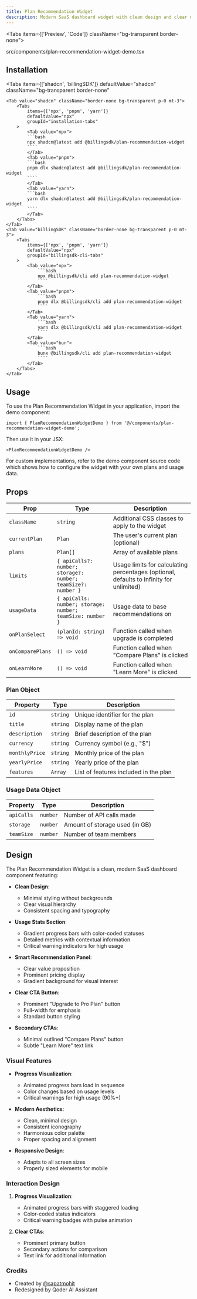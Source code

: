 ```yaml
---
title: Plan Recommendation Widget
description: Modern SaaS dashboard widget with clean design and clear upgrade CTAs.
---
```


<Tabs items={['Preview', 'Code']} className="bg-transparent border-none">
  <Tab value="Preview" className="border-none bg-transparent p-0 mt-3">
    <PreviewComponents registryName="plan-recommendation-widget">
      <PlanRecommendationWidgetDemo />
    </PreviewComponents>
  </Tab>

  <Tab value="Code" className="mt-3">
    <include cwd lang="tsx" meta='title="@/components/plan-recommendation-widget-demo.tsx"'>src/components/plan-recommendation-widget-demo.tsx</include>
  </Tab>
</Tabs>

## Installation

<Tabs
	items={['shadcn', 'billingSDK']}
	defaultValue="shadcn"
	className="bg-transparent border-none"
>
	<Tab value="shadcn" className="border-none bg-transparent p-0 mt-3">
		<Tabs
			items={['npx', 'pnpm', 'yarn']}
			defaultValue="npx"
			groupId="installation-tabs"
		>
			<Tab value="npx">
			```bash
			npx shadcn@latest add @billingsdk/plan-recommendation-widget 
			````
			</Tab>
			<Tab value="pnpm">
			```bash
			pnpm dlx shadcn@latest add @billingsdk/plan-recommendation-widget 
			````
			</Tab>
			<Tab value="yarn">
			```bash
			yarn dlx shadcn@latest add @billingsdk/plan-recommendation-widget 
			````
			</Tab>
		</Tabs>
	</Tab>
	<Tab value="billingSDK" className="border-none bg-transparent p-0 mt-3">
		<Tabs
			items={['npx', 'pnpm', 'yarn']}
			defaultValue="npx"
			groupId="billingsdk-cli-tabs"
		>
			<Tab value="npx">
				```bash 
				npx @billingsdk/cli add plan-recommendation-widget 
				````
			</Tab>
			<Tab value="pnpm">
				```bash
				pnpm dlx @billingsdk/cli add plan-recommendation-widget 
				````
			</Tab>
			<Tab value="yarn">
				```bash
				yarn dlx @billingsdk/cli add plan-recommendation-widget 
				````		
			</Tab>
			<Tab value="bun">
				```bash 
				bunx @billingsdk/cli add plan-recommendation-widget 
				````
			</Tab>
		</Tabs>
	</Tab>
</Tabs>

## Usage

To use the Plan Recommendation Widget in your application, import the demo component:

```tsx
import { PlanRecommendationWidgetDemo } from '@/components/plan-recommendation-widget-demo';
```

Then use it in your JSX:

```tsx
<PlanRecommendationWidgetDemo />
```

For custom implementations, refer to the demo component source code which shows how to configure the widget with your own plans and usage data.

## Props

| Prop              | Type                                    | Description                                      |
| ----------------- | --------------------------------------- | ------------------------------------------------ |
| `className`       | `string`                                | Additional CSS classes to apply to the widget    |
| `currentPlan`     | `Plan`                                  | The user's current plan (optional)               |
| `plans`           | `Plan[]`                                | Array of available plans                         |
| `limits`          | `{ apiCalls?: number; storage?: number; teamSize?: number }` | Usage limits for calculating percentages (optional, defaults to Infinity for unlimited) |
| `usageData`       | `{ apiCalls: number; storage: number; teamSize: number }` | Usage data to base recommendations on |
| `onPlanSelect`    | `(planId: string) => void`              | Function called when upgrade is completed        |
| `onComparePlans`  | `() => void`                            | Function called when "Compare Plans" is clicked  |
| `onLearnMore`     | `() => void`                            | Function called when "Learn More" is clicked     |

### Plan Object

| Property        | Type     | Description                                |
| --------------- | -------- | ------------------------------------------ |
| `id`            | `string` | Unique identifier for the plan             |
| `title`         | `string` | Display name of the plan                   |
| `description`   | `string` | Brief description of the plan              |
| `currency`      | `string` | Currency symbol (e.g., "$")                |
| `monthlyPrice`  | `string` | Monthly price of the plan                  |
| `yearlyPrice`   | `string` | Yearly price of the plan                   |
| `features`      | `Array`  | List of features included in the plan      |

### Usage Data Object

| Property    | Type     | Description                              |
| ----------- | -------- | ---------------------------------------- |
| `apiCalls`  | `number` | Number of API calls made                 |
| `storage`   | `number` | Amount of storage used (in GB)           |
| `teamSize`  | `number` | Number of team members                   |

## Design

The Plan Recommendation Widget is a clean, modern SaaS dashboard component featuring:

- **Clean Design**: 
  - Minimal styling without backgrounds
  - Clear visual hierarchy
  - Consistent spacing and typography

- **Usage Stats Section**:
  - Gradient progress bars with color-coded statuses
  - Detailed metrics with contextual information
  - Critical warning indicators for high usage

- **Smart Recommendation Panel**:
  - Clear value proposition
  - Prominent pricing display
  - Gradient background for visual interest

- **Clear CTA Button**:
  - Prominent "Upgrade to Pro Plan" button
  - Full-width for emphasis
  - Standard button styling

- **Secondary CTAs**:
  - Minimal outlined "Compare Plans" button
  - Subtle "Learn More" text link

### Visual Features

- **Progress Visualization**: 
  - Animated progress bars load in sequence
  - Color changes based on usage levels
  - Critical warnings for high usage (90%+)

- **Modern Aesthetics**:
  - Clean, minimal design
  - Consistent iconography
  - Harmonious color palette
  - Proper spacing and alignment

- **Responsive Design**:
  - Adapts to all screen sizes
  - Properly sized elements for mobile

### Interaction Design

1. **Progress Visualization**: 
   - Animated progress bars with staggered loading
   - Color-coded status indicators
   - Critical warning badges with pulse animation

2. **Clear CTAs**:
   - Prominent primary button
   - Secondary actions for comparison
   - Text link for additional information

### Credits

- Created by [@sapatmohit](https://github.com/sapatmohit)
- Redesigned by Qoder AI Assistant